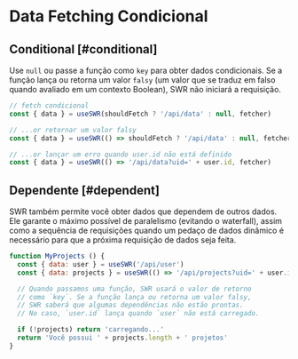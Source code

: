 # Data Fetching Condicional

## Conditional [#conditional]

Use `null` ou passe a função como `key` para obter dados condicionais. Se a função lança ou retorna um valor `falsy` (um valor que se traduz em falso quando avaliado em um contexto Boolean), SWR não iniciará a requisição.

```js
// fetch condicional
const { data } = useSWR(shouldFetch ? '/api/data' : null, fetcher)

// ...or retornar um valor falsy
const { data } = useSWR(() => shouldFetch ? '/api/data' : null, fetcher)

// ...or lançar um erro quando user.id não está definido
const { data } = useSWR(() => '/api/data?uid=' + user.id, fetcher)
```

## Dependente [#dependent]

SWR também permite você obter dados que dependem de outros dados. Ele garante o máximo possível de paralelismo (evitando o waterfall), assim como a sequência de requisições quando um pedaço de dados dinâmico é necessário para que a próxima requisição de dados seja feita.

```js
function MyProjects () {
  const { data: user } = useSWR('/api/user')
  const { data: projects } = useSWR(() => '/api/projects?uid=' + user.id)

  // Quando passamos uma função, SWR usará o valor de retorno
  // como `key`. Se a função lança ou retorna um valor falsy,
  // SWR saberá que algumas dependências não estão prontas.
  // No caso, `user.id` lança quando `user` não está carregado.

  if (!projects) return 'carregando...'
  return 'Você possui ' + projects.length + ' projetos'
}
```
